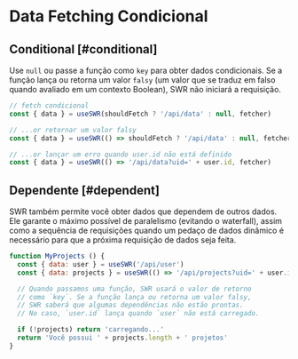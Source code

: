 # Data Fetching Condicional

## Conditional [#conditional]

Use `null` ou passe a função como `key` para obter dados condicionais. Se a função lança ou retorna um valor `falsy` (um valor que se traduz em falso quando avaliado em um contexto Boolean), SWR não iniciará a requisição.

```js
// fetch condicional
const { data } = useSWR(shouldFetch ? '/api/data' : null, fetcher)

// ...or retornar um valor falsy
const { data } = useSWR(() => shouldFetch ? '/api/data' : null, fetcher)

// ...or lançar um erro quando user.id não está definido
const { data } = useSWR(() => '/api/data?uid=' + user.id, fetcher)
```

## Dependente [#dependent]

SWR também permite você obter dados que dependem de outros dados. Ele garante o máximo possível de paralelismo (evitando o waterfall), assim como a sequência de requisições quando um pedaço de dados dinâmico é necessário para que a próxima requisição de dados seja feita.

```js
function MyProjects () {
  const { data: user } = useSWR('/api/user')
  const { data: projects } = useSWR(() => '/api/projects?uid=' + user.id)

  // Quando passamos uma função, SWR usará o valor de retorno
  // como `key`. Se a função lança ou retorna um valor falsy,
  // SWR saberá que algumas dependências não estão prontas.
  // No caso, `user.id` lança quando `user` não está carregado.

  if (!projects) return 'carregando...'
  return 'Você possui ' + projects.length + ' projetos'
}
```
